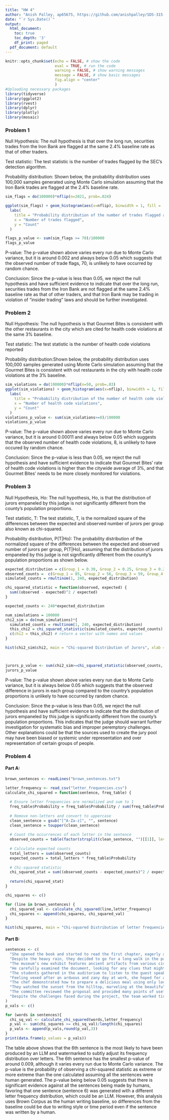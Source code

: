 ---
title: "HW 4"
author: "Anish Palley, ap65675, https://github.com/anishpalley/SDS-315-HW4"
date: "`r Sys.Date()`"
output:
  html_document:
    toc: true
    toc_depth: '3'
    df_print: paged
  pdf_document: default
---

```{r global options, include=FALSE, echo=FALSE}
knitr::opts_chunk$set(echo = FALSE, # show the code
                      eval = TRUE, # run the code
                      warning = FALSE, # show warning messages
                      message = FALSE, # show basic messages
                      fig.align = "center"
                      )
#Uploading necessary packages
library(tidyverse)
library(ggplot2)
library(rvest)
library(dplyr)
library(plotly)
library(mosaic)
```

### Problem 1

Null Hypothesis: The null hypothesis is that over the long run, securities trades from the Iron Bank are flagged at the same 2.4% baseline rate as that of other traders.

Test statistic: The test statistic is the number of trades flagged by the SEC's detection algorithm.

Probability distribution: Shown below, the probability distribution uses 100,000 samples generated using Monte Carlo simulation assuming that the Iron Bank trades are flagged at the 2.4% baseline rate.

```{r}
sim_flags = do(100000)*nflip(n=2021, prob=.024)

ggplot(sim_flags) + geom_histogram(aes(x=nflip), binwidth = 1, fill = 'skyblue', color = 'black')+
  labs(
    title = "Probability distribution of the number of trades flagged assuming the 2.4% baseline rate",
    x = "Number of trades flagged",
    y = "Count"
  )

flags_p_value <- sum(sim_flags >= 70)/100000
flags_p_value
```
P-value: The p-value shown above varies every run due to Monte Carlo variance, but it is around 0.002 and always below 0.05 which suggests that the observed number of trade flags, 70, is unlikely to have occurred by random chance. 

Conclusion: Since the p-value is less than 0.05, we reject the null hypothesis and have sufficient evidence to indicate that over the long run, securities trades from the Iron Bank are not flagged at the same 2.4% baseline rate as that of other traders, and that Iron Bank may be trading in violation of "insider trading" laws and should be further investigated.

### Problem 2

Null Hypothesis: The null hypothesis is that Gourmet Bites is consistent with the other restaurants in the city which are cited for health code violations at the same 3% baseline.

Test statistic: The test statistic is the number of health code violations reported

Probability distribution:Shown below, the probability distribution uses 100,000 samples generated using Monte Carlo simulation assuming that the Gourmet Bites is consistent with out restaurants in the city with health code violations at the 3% baseline.

```{r}
sim_violations = do(100000)*nflip(n=50, prob=.03)
ggplot(sim_violations) + geom_histogram(aes(x=nflip), binwidth = 1, fill = 'skyblue', color = 'black')+
  labs(
    title = "Probability distribution of the number of health code violations assuming the 3% baseline rate",
    x = "Number of health code violations",
    y = "Count"
  )
violations_p_value <- sum(sim_violations>=8)/100000
violations_p_value
```
P-value: The p-value shown above varies every run due to Monte Carlo variance, but it is around 0.00011 and always below 0.05 which suggests that the observed number of health code violations, 8, is unlikely to have occured by random chance. 

Conclusion: Since the p-value is less than 0.05, we reject the null hypothesis and have sufficient evidence to indicate that Gourmet Bites' rate of health code violations is higher than the citywide average of 3%, and that Gourmet Bites' needs to be more closely monitored for violations.

### Problem 3

Null Hypothesis, Ho: The null hypothesis, Ho, is that the distribution of jurors empaneled by this judge is not significantly different from the county's population proportions.

Test statistic, T: The test statistic, T, is the normalized square of the differences between the expected and observed number of jurors per group also known as chi-squared.

Probability distribution, P(T|Ho): The probability distribution of the normalized square of the differences between the expected and observed number of jurors per group, P(T|Ho), assuming that the distribution of jurors empaneled by this judge is not significantly different from the county's population proportions as shown below.

```{r}
expected_distribution = c(Group_1 = 0.30, Group_2 = 0.25, Group_3 = 0.20, Group_4 = 0.15, Group_5 = 0.10)
observed_counts =  c(Group_1 = 85, Group_2 = 56, Group_3 = 59, Group_4 = 27, Group_5 = 13)
simulated_counts = rmultinom(1, 240, expected_distribution)

chi_squared_statistic = function(observed, expected) {
  sum((observed - expected)^2 / expected)
}

expected_counts <- 240*expected_distribution

num_simulations = 100000
chi2_sim = do(num_simulations)*{
  simulated_counts = rmultinom(1, 240, expected_distribution)
  this_chi2 = chi_squared_statistic(simulated_counts, expected_counts)
  c(chi2 = this_chi2) # return a vector with names and values
}

hist(chi2_sim$chi2, main = "Chi-squared Distribution of Jurors", xlab = "Chi-squared Value", col = "lightblue", border= 'black')



jurors_p_value <- sum(chi2_sim>=chi_squared_statistic(observed_counts, expected_counts))/100000
jurors_p_value
```
P-value: The p-value shown above varies every run due to Monte Carlo variance, but it is always below 0.05 which suggests that the observed difference in jurors in each group compared to the country's population proportions is unlikely to have occurred by random chance.

Conclusion: Since the p-value is less than 0.05, we reject the null hypothesis and have sufficient evidence to indicate that the distribution of jurors empaneled by this judge is significantly different from the county’s population proportions. This indicates that the judge should warrant further investigation for systematic bias and improper peremptory challenges. Other explanations could be that the sources used to create the jury pool may have been biased or systemic under representation and over representation of certain groups of people.

### Problem 4

#### Part A:
```{r}
brown_sentences <- readLines("brown_sentences.txt")

letter_frequency <- read_csv("letter_frequencies.csv")
calculate_chi_squared = function(sentence, freq_table) {
  
  # Ensure letter frequencies are normalized and sum to 1
  freq_table$Probability = freq_table$Probability / sum(freq_table$Probability)
  
  # Remove non-letters and convert to uppercase
  clean_sentence = gsub("[^A-Za-z]", "", sentence)
  clean_sentence = toupper(clean_sentence)
  
  # Count the occurrences of each letter in the sentence
  observed_counts = table(factor(strsplit(clean_sentence, "")[[1]], levels = freq_table$Letter))
  
  # Calculate expected counts
  total_letters = sum(observed_counts)
  expected_counts = total_letters * freq_table$Probability
  
  # Chi-squared statistic
  chi_squared_stat = sum((observed_counts - expected_counts)^2 / expected_counts)
  
  return(chi_squared_stat)
}

chi_squares <- c()

for (line in brown_sentences) {
  chi_squared_val <- calculate_chi_squared(line,letter_frequency)
  chi_squares <- append(chi_squares, chi_squared_val)
}

hist(chi_squares, main = "Chi-squared Distribution of letter frequencies", xlab = "Chi-squared Value", col = "lightblue", border= 'black')

```

#### Part B:
```{r}

sentences <- c(
  "She opened the book and started to read the first chapter, eagerly anticipating what might come next.",
  "Despite the heavy rain, they decided to go for a long walk in the park, crossing the main avenue by the fountain in the center.",
  "The museum’s new exhibit features ancient artifacts from various civilizations around the world.",
  "He carefully examined the document, looking for any clues that might help solve the mystery.",
  "The students gathered in the auditorium to listen to the guest speaker’s inspiring lecture.",
  "Feeling vexed after an arduous and zany day at work, she hoped for a peaceful and quiet evening at home, cozying up after a quick dinner with some TV, or maybe a book on her upcoming visit to Auckland.",
  "The chef demonstrated how to prepare a delicious meal using only locally sourced ingredients, focusing mainly on some excellent dinner recipes from Spain.",
  "They watched the sunset from the hilltop, marveling at the beautiful array of colors in the sky.",
  "The committee reviewed the proposal and provided many points of useful feedback to improve the project’s effectiveness.",
  "Despite the challenges faced during the project, the team worked tirelessly to ensure its successful completion, resulting in a product that exceeded everyone’s expectations."
)
p_vals <- c()

for (words in sentences){
  chi_sq_val <- calculate_chi_squared(words,letter_frequency)
  p_val <- sum(chi_squares >= chi_sq_val)/length(chi_squares)
  p_vals <- append(p_vals,round(p_val,3))
}
print(data.frame(p_values = p_vals))


```
The table above shows that the 6th sentence is the most likely to have been produced by an LLM and watermarked to subtly adjust its frequency distribution over letters. The 6th sentence has the smallest p-value of around 0.009, although it varies every run due to Monte Carlo variance. The p-value is the probability of observing a chi-squared statistic as extreme or more extreme than the one calculated assuming all the sentences were human generated. The p-value being below 0.05 suggests that there is significant evidence against all the sentences being made by humans, favoring that one sentence (sentence 6) was generated with a different letter frequency distribution, which could be an LLM. However, this analysis uses Brown Corpus as the human writing baseline, so differences from the baseline could be due to writing style or time period even if the sentence was written by a human.


